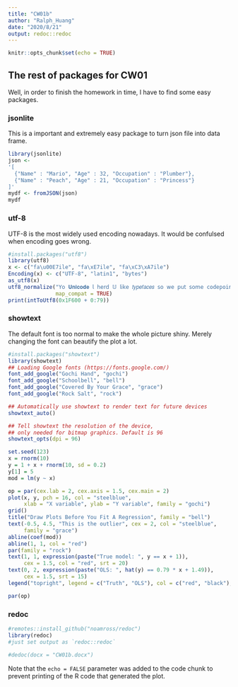 ---
title: "CW01b"
author: "Ralph_Huang"
date: "2020/8/21"
output: redoc::redoc
---

```{r setup, include=FALSE}
knitr::opts_chunk$set(echo = TRUE)
```

## The rest of packages for CW01

Well, in order to finish the homework in time, I have to find some easy packages. 

### jsonlite

This is a important and extremely easy package to turn json file into data frame.
```{r jsonlite}
library(jsonlite)
json <- 
'[
  {"Name" : "Mario", "Age" : 32, "Occupation" : "Plumber"},
  {"Name" : "Peach", "Age" : 21, "Occupation" : "Princess"}
]'
mydf <- fromJSON(json)
mydf
```

### utf-8

UTF-8 is the most widely used encoding nowadays. It would be confulsed when encoding goes wrong.

```{r utf-8}
#install.packages("utf8")
library(utf8)
x <- c("fa\u00E7ile", "fa\xE7ile", "fa\xC3\xA7ile")
Encoding(x) <- c("UTF-8", "latin1", "bytes")
as_utf8(x) 
utf8_normalize("𝖸𝗈 𝐔𝐧𝐢𝐜𝐨𝐝𝐞 𝗅 𝗁𝖾𝗋𝖽 𝕌 𝗅𝗂𝗄𝖾 𝑡𝑦𝑝𝑒𝑓𝑎𝑐𝑒𝑠 𝗌𝗈 𝗐𝖾 𝗉𝗎𝗍 𝗌𝗈𝗆𝖾 𝚌𝚘𝚍𝚎𝚙𝚘𝚒𝚗𝚝𝚜 𝗂𝗇 𝗒𝗈𝗎𝗋 𝔖𝔲𝔭𝔭𝔩𝔢𝔪𝔢𝔫𝔱𝔞𝔯𝔶 𝔚𝔲𝔩𝔱𝔦𝔩𝔦𝔫𝔤𝔳𝔞𝔩 𝔓𝔩𝔞𝔫𝔢 𝗌𝗈 𝗒𝗈𝗎 𝖼𝖺𝗇 𝓮𝓷𝓬𝓸𝓭𝓮 𝕗𝕠𝕟𝕥𝕤 𝗂𝗇 𝗒𝗈𝗎𝗋 𝒇𝒐𝒏𝒕𝒔.",
               map_compat = TRUE)
print(intToUtf8(0x1F600 + 0:79))
```
### showtext

The default font is too normal to make the whole picture shiny. Merely changing the font can beautify the plot a lot.

```{r sharefont, echo=FALSE}
#install.packages("showtext")
library(showtext)
## Loading Google fonts (https://fonts.google.com/)
font_add_google("Gochi Hand", "gochi")
font_add_google("Schoolbell", "bell")
font_add_google("Covered By Your Grace", "grace")
font_add_google("Rock Salt", "rock")

## Automatically use showtext to render text for future devices
showtext_auto()

## Tell showtext the resolution of the device,
## only needed for bitmap graphics. Default is 96
showtext_opts(dpi = 96)

set.seed(123)
x = rnorm(10)
y = 1 + x + rnorm(10, sd = 0.2)
y[1] = 5
mod = lm(y ~ x)

op = par(cex.lab = 2, cex.axis = 1.5, cex.main = 2)
plot(x, y, pch = 16, col = "steelblue",
     xlab = "X variable", ylab = "Y variable", family = "gochi")
grid()
title("Draw Plots Before You Fit A Regression", family = "bell")
text(-0.5, 4.5, "This is the outlier", cex = 2, col = "steelblue",
     family = "grace")
abline(coef(mod))
abline(1, 1, col = "red")
par(family = "rock")
text(1, 1, expression(paste("True model: ", y == x + 1)),
     cex = 1.5, col = "red", srt = 20)
text(0, 2, expression(paste("OLS: ", hat(y) == 0.79 * x + 1.49)),
     cex = 1.5, srt = 15)
legend("topright", legend = c("Truth", "OLS"), col = c("red", "black"), lty = 1)

par(op)

```

### redoc




```{r pressure, echo=FALSE}
#remotes::install_github("noamross/redoc")
library(redoc)
#just set output as `redoc::redoc`

#dedoc(docx = "CW01b.docx")

```

Note that the `echo = FALSE` parameter was added to the code chunk to prevent printing of the R code that generated the plot.
